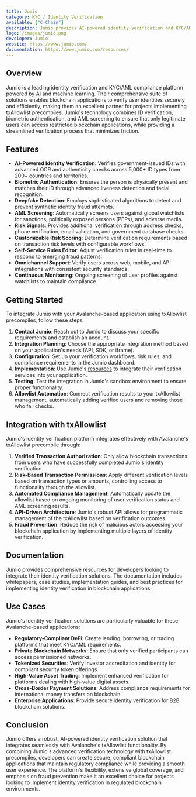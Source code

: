 ```yaml
---
title: Jumio
category: KYC / Identity Verification
available: ["C-Chain"]
description: Jumio provides AI-powered identity verification and KYC/AML compliance solutions that integrate seamlessly with txAllowlist precompiles for secure and regulatory-compliant blockchain applications.
logo: /images/jumio.png
developer: Jumio
website: https://www.jumio.com/
documentation: https://www.jumio.com/resources/
---
```


## Overview

Jumio is a leading identity verification and KYC/AML compliance platform powered by AI and machine learning. Their comprehensive suite of solutions enables blockchain applications to verify user identities securely and efficiently, making them an excellent partner for projects implementing txAllowlist precompiles. Jumio's technology combines ID verification, biometric authentication, and AML screening to ensure that only legitimate users can access restricted blockchain applications, while providing a streamlined verification process that minimizes friction.

## Features

- **AI-Powered Identity Verification**: Verifies government-issued IDs with advanced OCR and authenticity checks across 5,000+ ID types from 200+ countries and territories.
- **Biometric Authentication**: Ensures the person is physically present and matches their ID through advanced liveness detection and facial recognition.
- **Deepfake Detection**: Employs sophisticated algorithms to detect and prevent synthetic identity fraud attempts.
- **AML Screening**: Automatically screens users against global watchlists for sanctions, politically exposed persons (PEPs), and adverse media.
- **Risk Signals**: Provides additional verification through address checks, phone verification, email validation, and government database checks.
- **Customizable Risk Scoring**: Determine verification requirements based on transaction risk levels with configurable workflows.
- **Self-Service Rules Editor**: Adjust verification rules in real-time to respond to emerging fraud patterns.
- **Omnichannel Support**: Verify users across web, mobile, and API integrations with consistent security standards.
- **Continuous Monitoring**: Ongoing screening of user profiles against watchlists to maintain compliance.

## Getting Started

To integrate Jumio with your Avalanche-based application using txAllowlist precompiles, follow these steps:

1. **Contact Jumio**: Reach out to Jumio to discuss your specific requirements and establish an account.
2. **Integration Planning**: Choose the appropriate integration method based on your application's needs (API, SDK, or iframe).
3. **Configuration**: Set up your verification workflows, risk rules, and compliance requirements in the Jumio dashboard.
4. **Implementation**: Use Jumio's [resources](https://www.jumio.com/resources/) to integrate their verification services into your application.
5. **Testing**: Test the integration in Jumio's sandbox environment to ensure proper functionality.
6. **Allowlist Automation**: Connect verification results to your txAllowlist management, automatically adding verified users and removing those who fail checks.

## Integration with txAllowlist

Jumio's identity verification platform integrates effectively with Avalanche's txAllowlist precompile through:

1. **Verified Transaction Authorization**: Only allow blockchain transactions from users who have successfully completed Jumio's identity verification.
2. **Risk-Based Transaction Permissions**: Apply different verification levels based on transaction types or amounts, controlling access to functionality through the allowlist.
3. **Automated Compliance Management**: Automatically update the allowlist based on ongoing monitoring of user verification status and AML screening results.
4. **API-Driven Architecture**: Jumio's robust API allows for programmatic management of the txAllowlist based on verification outcomes.
5. **Fraud Prevention**: Reduce the risk of malicious actors accessing your blockchain application by implementing multiple layers of identity verification.

## Documentation

Jumio provides comprehensive [resources](https://www.jumio.com/resources/) for developers looking to integrate their identity verification solutions. The documentation includes whitepapers, case studies, implementation guides, and best practices for implementing identity verification in blockchain applications.

## Use Cases

Jumio's identity verification solutions are particularly valuable for these Avalanche-based applications:

- **Regulatory-Compliant DeFi**: Create lending, borrowing, or trading platforms that meet KYC/AML requirements.
- **Private Blockchain Networks**: Ensure that only verified participants can access permissioned networks.
- **Tokenized Securities**: Verify investor accreditation and identity for compliant security token offerings.
- **High-Value Asset Trading**: Implement enhanced verification for platforms dealing with high-value digital assets.
- **Cross-Border Payment Solutions**: Address compliance requirements for international money transfers on blockchain.
- **Enterprise Applications**: Provide secure identity verification for B2B blockchain solutions.

## Conclusion

Jumio offers a robust, AI-powered identity verification solution that integrates seamlessly with Avalanche's txAllowlist functionality. By combining Jumio's advanced verification technology with txAllowlist precompiles, developers can create secure, compliant blockchain applications that maintain regulatory compliance while providing a smooth user experience. The platform's flexibility, extensive global coverage, and emphasis on fraud prevention make it an excellent choice for projects looking to implement identity verification in regulated blockchain environments. 
